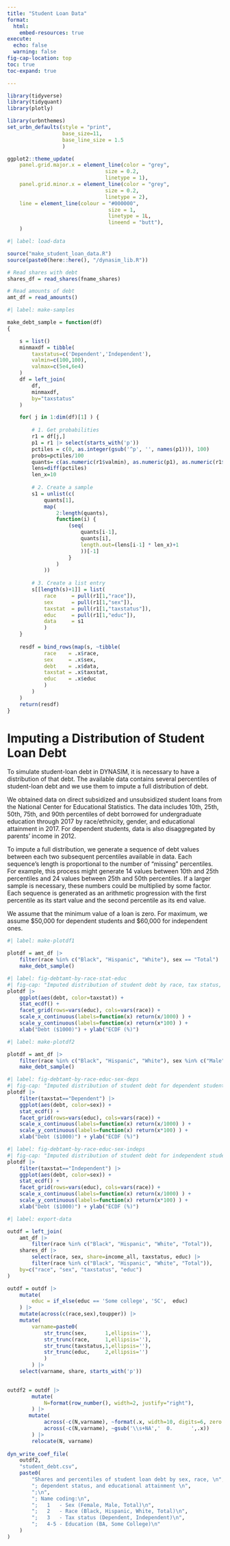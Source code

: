 ```yaml
---
title: "Student Loan Data"
format:
  html:
    embed-resources: true
execute: 
  echo: false
  warning: false
fig-cap-location: top
toc: true
toc-expand: true

---
```


```r

library(tidyverse)
library(tidyquant)
library(plotly)

library(urbnthemes)
set_urbn_defaults(style = "print", 
                  base_size=11,
                  base_line_size = 1.5
                  )

ggplot2::theme_update(
    panel.grid.major.x = element_line(color = "grey",
                                size = 0.2,
                                linetype = 1),
    panel.grid.minor.x = element_line(color = "grey",
                                size = 0.2,
                                linetype = 2),
    line = element_line(colour = "#000000",
                                 size = 1,
                                 linetype = 1L,
                                 lineend = "butt"),
    )
```



```r
#| label: load-data

source("make_student_loan_data.R")
source(paste0(here::here(), "/dynasim_lib.R"))

# Read shares with debt
shares_df = read_shares(fname_shares)

# Read amounts of debt
amt_df = read_amounts()


```



```r
#| label: make-samples

make_debt_sample = function(df)
{

    s = list()
    minmaxdf = tibble(
        taxstatus=c('Dependent','Independent'), 
        valmin=c(100,100),
        valmax=c(5e4,6e4)
    )
    df = left_join(
        df,
        minmaxdf,
        by="taxstatus"
    )

    for( j in 1:dim(df)[1] ) {
    
        # 1. Get probabilities
        r1 = df[j,]
        p1 = r1 |> select(starts_with('p'))
        pctiles = c(0, as.integer(gsub('^p', '', names(p1))), 100)
        probs=pctiles/100
        quants= c(as.numeric(r1$valmin), as.numeric(p1), as.numeric(r1$valmax))
        lens=diff(pctiles)
        len_x=10
        
        # 2. Create a sample
        s1 = unlist(c(
            quants[1],
            map(
                2:length(quants),
                function(i) {
                    (seq(
                        quants[i-1],
                        quants[i],
                        length.out=(lens[i-1] * len_x)+1
                        ))[-1]
                    }
                )
            ))
        
        # 3. Create a list entry
        s[[length(s)+1]] = list(
            race     = pull(r1[1,"race"]),
            sex      = pull(r1[1,"sex"]),
            taxstat  = pull(r1[1,"taxstatus"]),
            educ     = pull(r1[1,"educ"]),
            data     = s1
            )
    }
    
    resdf = bind_rows(map(s, ~tibble(
            race    = .x$race, 
            sex     = .x$sex, 
            debt    = .x$data,
            taxstat = .x$taxstat,
            educ    = .x$educ
            )
        )
    )
    return(resdf)
}
```


# Imputing a Distribution of Student Loan Debt

To simulate student-loan debt in DYNASIM, it is necessary to have a distribution of that debt. The available data contains several percentiles of student-loan debt and we use them to impute a full distribution of debt.

We obtained data on direct subsidized and unsubsidized student loans from the National Center for Educational Statistics. The data includes 10th, 25th, 50th, 75th, and 90th percentiles of debt borrowed for undergraduate education through 2017 by race/ethnicity, gender, and educational attainment in 2017. For dependent students, data is also disaggregated by parents' income in 2012.

To impute a full distribution, we generate a sequence of debt values between each two subsequent percentiles available in data. Each sequence's length is proportional to the number of "missing" percentiles. For example, this process might generate 14 values between 10th and 25th percentiles and 24 values between 25th and 50th percentiles. If a larger sample is necessary, these numbers could be multiplied by some factor. Each sequence is generated as an arithmetic progression with the first percentile as its start value and the second percentile as its end value. 

::: {.callout-note}
We assume that the minimum value of a loan is zero. For maximum, we assume $50,000 for dependent students and $60,000 for independent ones.
:::


```r
#| label: make-plotdf1

plotdf = amt_df |> 
    filter(race %in% c("Black", "Hispanic", "White"), sex == "Total") |>
    make_debt_sample()
```

```r
#| label: fig-debtamt-by-race-stat-educ
#| fig-cap: "Imputed distribution of student debt by race, tax status, and educational attainment." 
plotdf |>
    ggplot(aes(debt, color=taxstat)) +
    stat_ecdf() +
    facet_grid(rows=vars(educ), cols=vars(race)) +
    scale_x_continuous(labels=function(x) return(x/1000) ) +
    scale_y_continuous(labels=function(x) return(x*100) ) +
    xlab("Debt ($1000)") + ylab("ECDF (%)")


```

```r
#| label: make-plotdf2

plotdf = amt_df |> 
    filter(race %in% c("Black", "Hispanic", "White"), sex %in% c("Male", "Female")) |>
    make_debt_sample()
```

```r
#| label: fig-debtamt-by-race-educ-sex-deps
#| fig-cap: "Imputed distribution of student debt for dependent students by race, sex, and educational attainment." 
plotdf |>
    filter(taxstat=="Dependent") |>
    ggplot(aes(debt, color=sex)) +
    stat_ecdf() +
    facet_grid(rows=vars(educ), cols=vars(race)) +
    scale_x_continuous(labels=function(x) return(x/1000) ) +
    scale_y_continuous(labels=function(x) return(x*100) ) +
    xlab("Debt ($1000)") + ylab("ECDF (%)")


```
```r
#| label: fig-debtamt-by-race-educ-sex-indeps
#| fig-cap: "Imputed distribution of student debt for independent students by race, sex, and educational attainment." 
plotdf |>
    filter(taxstat=="Independent") |>
    ggplot(aes(debt, color=sex)) +
    stat_ecdf() +
    facet_grid(rows=vars(educ), cols=vars(race)) +
    scale_x_continuous(labels=function(x) return(x/1000) ) +
    scale_y_continuous(labels=function(x) return(x*100) ) +
    xlab("Debt ($1000)") + ylab("ECDF (%)")


```


```r
#| label: export-data

outdf = left_join(
    amt_df |> 
        filter(race %in% c("Black", "Hispanic", "White", "Total")),
    shares_df |>
        select(race, sex, share=income_all, taxstatus, educ) |>
        filter(race %in% c("Black", "Hispanic", "White", "Total")),
    by=c("race", "sex", "taxstatus", "educ")
)

outdf = outdf |> 
    mutate(
        educ = if_else(educ == 'Some college', 'SC',  educ)
    ) |>
    mutate(across(c(race,sex),toupper)) |> 
    mutate(
        varname=paste0(
            str_trunc(sex,      1,ellipsis=''),
            str_trunc(race,     1,ellipsis=''),
            str_trunc(taxstatus,1,ellipsis=''), 
            str_trunc(educ,     2,ellipsis='')
            )
        ) |>
    select(varname, share, starts_with('p'))

    
outdf2 = outdf |> 
        mutate(
            N=format(row_number(), width=2, justify="right"),
        ) |>
       mutate(
            across(-c(N,varname), ~format(.x, width=10, digits=6, zero.print="0.")),
            across(-c(N,varname), ~gsub('\\s+NA','  0.      ',.x))
        ) |>
        relocate(N, varname)
    
dyn_write_coef_file(
    outdf2, 
    "student_debt.csv", 
    paste0(
        "Shares and percentiles of student loan debt by sex, race, \n", 
        "; dependent status, and educational attainment \n",
        ";\n",
        "; Name coding:\n",
        ";   1   - Sex (Female, Male, Total)\n",
        ";   2   - Race (Black, Hispanic, White, Total)\n",
        ";   3   - Tax status (Dependent, Independent)\n",
        ";   4-5 - Education (BA, Some College)\n"
    )
)
```
